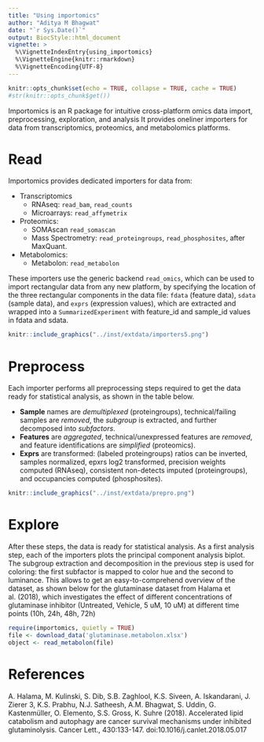 ```yaml
---
title: "Using importomics"
author: "Aditya M Bhagwat"
date: "`r Sys.Date()`"
output: BiocStyle::html_document
vignette: >
  %\VignetteIndexEntry{using_importomics}
  %\VignetteEngine{knitr::rmarkdown}
  %\VignetteEncoding{UTF-8}
---
```


```r
knitr::opts_chunk$set(echo = TRUE, collapse = TRUE, cache = TRUE)
#str(knitr::opts_chunk$get())
```

<!-- ![](../inst/extdata/readme.png) -->
Importomics is an R package for intuitive cross-platform omics data import, preprocessing, exploration, and analysis
It provides oneliner importers for data from transcriptomics, proteomics, and metabolomics platforms.


# Read

Importomics provides dedicated importers for data from:

* Transcriptomics
    - RNAseq:      `read_bam`, `read_counts` 
    - Microarrays: `read_affymetrix`
* Proteomics: 
    - SOMAscan `read_somascan`
    - Mass Spectrometry: `read_proteingroups`, `read_phosphosites`, after MaxQuant.
* Metabolomics: 
    - Metabolon: `read_metabolon`
  
These importers use the generic backend `read_omics`, which can be used to import rectangular data from any new platform, by specifying the location of the three rectangular components in the data file: `fdata` (feature data), `sdata` (sample data), and `exprs` (expression values), which are extracted and wrapped into a `SummarizedExperiment` with feature_id and sample_id values in fdata and sdata.


```r
knitr::include_graphics("../inst/extdata/importers5.png")
```

# Preprocess

Each importer performs all preprocessing steps required to get the data ready for statistical analysis, as shown in the table below.  

* **Sample** names are *demultiplexed* (proteingroups), technical/failing samples are *removed*, the *subgroup* is extracted, and further decomposed into *subfactors*.  
* **Features** are *aggregated*, technical/unexpressed features are *removed*, and feature identifications are *simplified* (proteomics).
* **Exprs** are transformed: (labeled proteingroups) ratios can be inverted, samples normalized, epxrs log2 transformed, precision weights computed (RNAseq), consistent non-detects imputed (proteingroups), and occupancies computed (phosphosites).


```r
knitr::include_graphics("../inst/extdata/prepro.png")
```

# Explore

After these steps, the data is ready for statistical analysis. As a first analysis step, each of the importers plots the  principal component analysis biplot. The subgroup extraction and decomposition in the previous step is used for coloring: the first subfactor is mapped to color hue and the second to luminance. This allows to get an easy-to-comprehend overview of the dataset, as shown below for the glutaminase dataset from Halama et al. (2018), which investigates the effect of different concentrations of glutaminase inhibitor (Untreated, Vehicle, 5 uM, 10 uM) at different time points (10h, 24h, 48h, 72h)


```r
require(importomics, quietly = TRUE)
file <- download_data('glutaminase.metabolon.xlsx')
object <- read_metabolon(file)
```

# References

A. Halama, M. Kulinski, S. Dib, S.B. Zaghlool, K.S. Siveen, A. Iskandarani, J. Zierer 3, K.S. Prabhu, N.J. Satheesh, A.M. Bhagwat, S. Uddin, G. Kastenmüller, O. Elemento, S.S. Gross, K. Suhre (2018). Accelerated lipid catabolism and autophagy are cancer survival mechanisms under inhibited glutaminolysis. Cancer Lett., 430:133-147. doi:10.1016/j.canlet.2018.05.017









